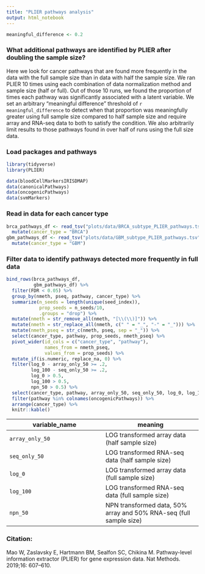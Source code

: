 ```yaml
---
title: "PLIER pathways analysis"
output: html_notebook
---
```


```r
meaningful_difference <- 0.2
```

### What additional pathways are identified by PLIER after doubling the sample size?

Here we look for cancer pathways that are found more frequently in the data with the full sample size than in data with half the sample size.
We ran PLIER 10 times using each combination of data normalization method and sample size (half or full).
Out of those 10 runs, we found the proportion of times each pathway was significantly associated with a latent variable.
We set an arbitrary "meaningful difference" threshold of `r meaningful_difference` to detect when that proportion was meaningfully greater using full sample size compared to half sample size and require array and RNA-seq data to both to satisfy the condition.
We also arbitrarily limit results to those pathways found in over half of runs using the full size data.

### Load packages and pathways

```r
library(tidyverse)
library(PLIER)

data(bloodCellMarkersIRISDMAP)
data(canonicalPathways)
data(oncogenicPathways)
data(svmMarkers)
```

### Read in data for each cancer type
```r
brca_pathways_df <- read_tsv("plots/data/BRCA_subtype_PLIER_pathways.tsv") %>%
  mutate(cancer_type = "BRCA")
gbm_pathways_df <- read_tsv("plots/data/GBM_subtype_PLIER_pathways.tsv") %>%
  mutate(cancer_type = "GBM")
```

### Filter data to identify pathways detected more frequently in full data
```r

bind_rows(brca_pathways_df,
          gbm_pathways_df) %>%
  filter(FDR < 0.05) %>%
  group_by(nmeth, pseq, pathway, cancer_type) %>%
  summarize(n_seeds = length(unique(seed_index)),
            prop_seeds = n_seeds/10,
            .groups = "drop") %>%
  mutate(nmeth = str_remove_all(nmeth, "[\\(\\)]")) %>%
  mutate(nmeth = str_replace_all(nmeth, c(" " = "_", "-" = "_"))) %>%
  mutate(nmeth_pseq = str_c(nmeth, pseq, sep = "_")) %>%
  select(cancer_type, pathway, prop_seeds, nmeth_pseq) %>%
  pivot_wider(id_cols = c("cancer_type", "pathway"),
              names_from = nmeth_pseq,
              values_from = prop_seeds) %>%
  mutate_if(is.numeric, replace_na, 0) %>%
  filter(log_0 - array_only_50 >= .2,
         log_100 - seq_only_50 >= .2,
         log_0 > 0.5,
         log_100 > 0.5,
         npn_50 > 0.5) %>%
  select(cancer_type, pathway, array_only_50, seq_only_50, log_0, log_100, npn_50) %>%
  filter(pathway %in% colnames(oncogenicPathways)) %>%
  arrange(cancer_type) %>%
  knitr::kable()
```

| variable_name | meaning |
| --- | --- |
| `array_only_50` | LOG transformed array data (half sample size) |
| `seq_only_50` | LOG transformed RNA-seq data (half sample size) |
| `log_0` | LOG transformed array data (full sample size) |
| `log_100` | LOG transformed RNA-seq data (full sample size) |
| `npn_50` | NPN transformed data, 50% array and 50% RNA-seq (full sample size) |

### Citation:
Mao W, Zaslavsky E, Hartmann BM, Sealfon SC, Chikina M. Pathway-level information extractor (PLIER) for gene expression data. Nat Methods. 2019;16: 607–610.